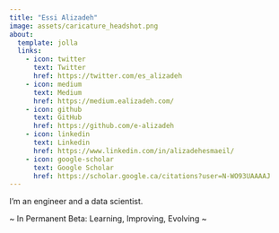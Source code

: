 ```yaml
---
title: "Essi Alizadeh"
image: assets/caricature_headshot.png
about:
  template: jolla
  links:
    - icon: twitter
      text: Twitter
      href: https://twitter.com/es_alizadeh
    - icon: medium
      text: Medium
      href: https://medium.ealizadeh.com/
    - icon: github
      text: GitHub
      href: https://github.com/e-alizadeh
    - icon: linkedin
      text: Linkedin
      href: https://www.linkedin.com/in/alizadehesmaeil/
    - icon: google-scholar
      text: Google Scholar
      href: https://scholar.google.ca/citations?user=N-WO93UAAAAJ
---
```


I'm an engineer and a data scientist.

\~ In Permanent Beta: Learning, Improving, Evolving \~

